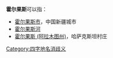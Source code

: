 '''霍尔果斯'''可以指：
*[[霍尔果斯市|霍尔果斯市]]，中国新疆城市
*[[霍尔果斯河|霍尔果斯河]]
*[[霍尔果斯_(阿拉木图州)|霍尔果斯 (阿拉木图州)]]，哈萨克斯坦村庄
{{disambiguation}}
[[Category:四字地名消歧义|Category:四字地名消歧义]]